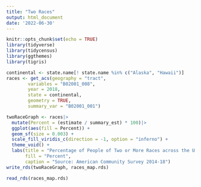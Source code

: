 ```yaml
---
title: "Two Races"
output: html_document
date: '2022-06-30'
---
```


```r
knitr::opts_chunk$set(echo = TRUE)
library(tidyverse)
library(tidycensus)
library(ggthemes)
library(tigris)
```

```r
continental <- state.name[! state.name %in% c("Alaska", "Hawaii")]
races <- get_acs(geography = "tract",
        variables = "B02001_008",
        year = 2018,
        state = continental,
        geometry = TRUE,
        summary_var = "B02001_001")
```
```r
twoRaceGraph <- races|>
  mutate(Percent = (estimate / summary_est) * 100)|>
  ggplot(aes(fill = Percent)) +
  geom_sf(size = 0.003) +
  scale_fill_viridis_c(direction = -1, option = "inferno") +
  theme_void() +
  labs(title = "Percentage of People of Two or More Races across the U.S" +
       fill = "Percent",
       caption = "Source: American Community Survey 2014-18")
write_rds(twoRaceGraph, races_map.rds)
```

```r
read_rds(races_map.rds)
```


